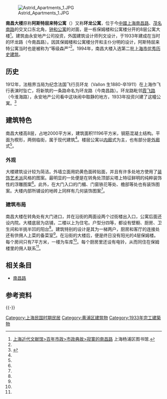 {{Infobox Modern Building
|image             = ASTRID APARTMETNS Shanghai.JPG
|caption           = 南昌大楼
|name              = 南昌大楼
|location_town     = [[上海市|上海市]][[黄浦区|黄浦区]][[南昌路_(上海)|南昌路]]294～316号
|owner= 
|architect         = 列文
|client            = 
|construction_start_date= 
|completion_date   = 1933年<ref name="lp">{{Cite book |title = 中国近代建筑研究与保护 |publisher = 清华大学出版社有限公司 |pages = 第495页 |ISBN = 7-302-13085-X |accessdate = 2013-12-30 |url = http://books.google.com.hk/books?id=hQBEdDrfHUYC&dq=%E9%98%BF%E6%96%AF%E7%89%B9%E5%B1%88%E6%9D%A5%E7%89%B9%E5%85%AC%E5%AF%93&hl=zh-CN&source=gbs_navlinks_s |archive-date = 2019-06-18 |archive-url = https://web.archive.org/web/20190618133228/https://books.google.com.hk/books?id=hQBEdDrfHUYC&dq=%E9%98%BF%E6%96%AF%E7%89%B9%E5%B1%88%E6%9D%A5%E7%89%B9%E5%85%AC%E5%AF%93&hl=zh-CN&source=gbs_navlinks_s |dead-url = no }}</ref>
|cost              = 
|style             = [[现代主义建筑|现代主义]]、[[装饰风艺术|装饰艺术派]]<ref name="dd">[http://www.shtong.gov.cn/newsite/node2/node71994/node81772/node81774/node81784/userobject1ai108980.html 特色志 >> 上海名建筑志 >> 欧美风情的沪滨广厦 >> 简洁大方的阿斯特屈来特公寓（南昌大楼）] {{Wayback|url=http://www.shtong.gov.cn/newsite/node2/node71994/node81772/node81774/node81784/userobject1ai108980.html |date=20190415081605 }} 上海地方志办公室.</ref>
}}
[[File:Astrid_Apartments_1.JPG|thumb]]

'''南昌大楼'''原称'''阿斯特屈来特公寓'''（'''{{Lang-en|Astrid Apartments}}'''）又称'''环龙公寓'''，位于今[[中國|中國]][[上海|上海]][[南昌路_(上海)|南昌路]]、[[茂名南路_(上海)|茂名南路]]的交叉口东北角，[[钟和公寓|钟和公寓]]的对面，是一栋保姆楼和公寓楼分开的8层公寓大楼<ref name="as">[http://www.yplib.org.cn/structure/jdsh/bnsz/dg_90957_3.htm 上海近代文献馆>百年市政>市政典故>寂寞的南昌路] {{Wayback|url=http://www.yplib.org.cn/structure/jdsh/bnsz/dg_90957_3.htm |date=20131230235347 }} 上海杨浦区图书馆.</ref>。建筑由永安地产公司投资，外国建筑设计师列文设计，于1933年建成在当时的环龙路（今南昌路）。因其保姆楼和公寓楼分开和主仆分明的设计，阿斯特屈来特公寓当时也是被称为“等级森严”<ref name="dd"/>。1994年，南昌大楼入选第二批[[上海市优秀历史建筑|上海市优秀历史建筑]]。

==历史==
1912年，法租界当局为纪念法国飞行员环龙（Vallon 生1880-卒1911）在上海作飞行表演时坠亡，将新筑的一条路命名为环龙路（今南昌路）。环龙路毗邻[[霞飞路|霞飞路]]（今淮海路），永安地产公司看中这块闹中取静的地方，1933年投资兴建了这幢公寓。<ref name="住宅科技">{{cite journal zh |author=娄承浩|title=南昌大楼|journal=《住宅科技》|volume=2003年8期|year=2003年|month=|pages=20-21}}</ref>

== 建筑特色 ==
南昌大楼高8层，占地2000平方米，建筑面积11196平方米，钢筋混凝土结构。平面为楔形，两侧临街，属于现代建筑<ref name="dd"/>。楼层公寓以[[内廊|内廊]]式为主，也有部分是[[外廊|外廊]]式<ref name="as"/>。

===外观===
大楼建筑设计较为简洁。外墙立面用奶黄色面砖贴面，并且有许多处地方使用了[[装饰风艺术|装饰艺术派]]风格的图案。最明显的一处便是在转角处顶部尖塔上特征鲜明的纯粹装饰性的浮雕图案<ref name="lp"/>。此外，在大门入口的门楣、门窗铁花等处、檐部等处也有装饰图案。大楼内部所铺设的地砖上同样有几何装饰图案<ref name="lp"/>。

===建筑布局===
南昌大楼在转角处有大门进口，并在沿街的两面设两个过街楼出入口，公寓后面还设内院。大楼底层为店铺，二楼以上为住宅。户型分四等，都设有壁橱、厨房、卫生间和半挑半凹的阳台<ref name="dd"/>。建筑特别的设计是其为一梯两户，厨房和客厅的连接处还有供佣人上菜的备菜室<ref name="dd"/>。在沿街的大楼后，便是终日没有阳光的4层保姆楼。每个房间只有7平方米，一楼为车库<ref name="as"/>。每个厨房里还设有电铃，从而同住在保姆楼里的佣人联系<ref name="dd"/>。

== 相关条目 ==
*[[南昌路_(上海)|南昌路]]

== 参考资料 ==
{{reflist}}

{{-}}
{{上海市第二批优秀历史建筑}}
[[Category:上海民国时期民居|Category:上海民国时期民居]]
[[Category:黄浦区建筑物|Category:黄浦区建筑物]]
[[Category:1933年完工建築物|Category:1933年完工建築物]]